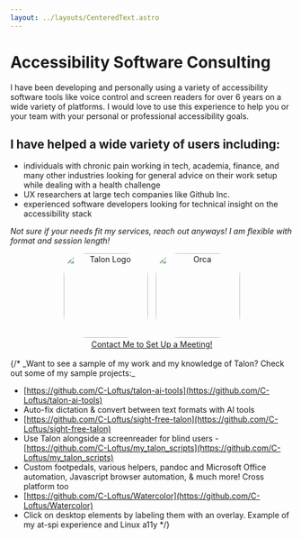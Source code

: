 ```yaml
---
layout: ../layouts/CenteredText.astro
---
```




<h1 class="text-center text-2xl">Accessibility Software Consulting</h1>

I have been developing and personally using a variety of accessibility software tools like
voice control and screen readers for over 6 years on a wide variety of
platforms. I would love to use this experience to help you or your team with your personal or
professional accessibility goals. 

<h2 class="p-8 text-center"> I have helped a wide variety of users including: </h2>

- individuals with chronic pain working in tech, academia, finance, and many other industries looking for general advice on their work setup while dealing with a health challenge
- UX researchers at large tech companies like Github Inc.
- experienced software developers looking for technical insight on the accessibility stack

_Not sure if your needs fit my services, reach out
anyways! I am flexible with format and session length!_

<center>
    <div class="flex items-center justify-center mt-10 gap-10 pb-10">
        <Image
            src={talonlogo}
            alt="Talon Logo"
            title="Talon Voice Control"
            style="border-radius: 40px; margin-right: 10px; width: 150px; height: 150px;"
        />
        <Image
            src={orcalogo}
            alt="Orca"
            title="Orca Screen Reader"
            style="border-radius: 40px; width: 150px; height: 150px;"
        />
    </div>
     <a class="bg-neutral-200 dark:bg-neutral-600 rounded-md p-4 hover:opacity-50 hover:cursor-pointer hover:border-neutral-800 !no-underline" href="/contact">Contact Me to Set Up a Meeting! </a>
</center>
<br />
{/* 
_Want to see a sample of my work and my knowledge of Talon? Check out some
of my sample projects:_ 


- [https://github.com/C-Loftus/talon-ai-tools](https://github.com/C-Loftus/talon-ai-tools)
- Auto-fix dictation & convert between text formats with AI tools 
- [https://github.com/C-Loftus/sight-free-talon](https://github.com/C-Loftus/sight-free-talon)
- Use Talon alongside a screenreader for blind users -
[https://github.com/C-Loftus/my_talon_scripts](https://github.com/C-Loftus/my_talon_scripts)
- Custom footpedals, various helpers, pandoc and Microsoft Office
automation, Javascript browser automation, & much more! Cross platform too
- [https://github.com/C-Loftus/Watercolor](https://github.com/C-Loftus/Watercolor)
- Click on desktop elements by labeling them with an overlay. Example of my
at-spi experience and Linux a11y */}
